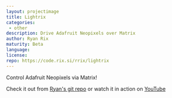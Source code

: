 ```yaml
---
layout: projectimage
title: Lightrix
categories: 
 - other
description: Drive Adafruit Neopixels over Matrix
author: Ryan Rix
maturity: Beta
language: 
license: 
repo: https://code.rix.si/rrix/lightrix
---
```


Control Adafruit Neopixels via Matrix!

Check it out from [Ryan's git repo](https://code.rix.si/rrix/lightrix) or watch it in action on [YouTube](https://www.youtube.com/watch?v=4YG9Fk5aP24)


